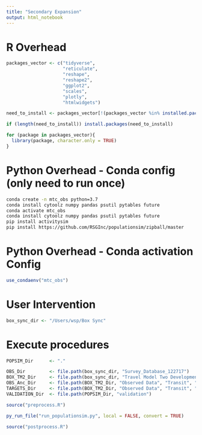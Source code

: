 ```yaml
---
title: "Secondary Expansion"
output: html_notebook
---
```


# R Overhead
```r
packages_vector <- c("tidyverse",
                     "reticulate",
                     "reshape",
                     "reshape2",
                     "ggplot2",
                     "scales",
                     "plotly",
                     "htmlwidgets")

need_to_install <- packages_vector[!(packages_vector %in% installed.packages()[,"Package"])]

if (length(need_to_install)) install.packages(need_to_install)

for (package in packages_vector){
  library(package, character.only = TRUE)
}

```

# Python Overhead - Conda config (only need to run once)
```bash
conda create -n mtc_obs python=3.7
conda install cytoolz numpy pandas psutil pytables future
conda activate mtc_obs 
conda install cytoolz numpy pandas psutil pytables future
pip install activitysim 
pip install https://github.com/RSGInc/populationsim/zipball/master
```

# Python Overhead - Conda activation Config
```r
use_condaenv("mtc_obs")
```


# User Intervention
```r
box_sync_dir <- "/Users/wsp/Box Sync"
```

# Execute procedures
```r
POPSIM_Dir      <- "."

OBS_Dir         <- file.path(box_sync_dir, "Survey_Database_122717")
BOX_TM2_Dir     <- file.path(box_sync_dir, "Travel Model Two Development")
OBS_Anc_Dir     <- file.path(BOX_TM2_Dir, "Observed Data", "Transit", "Onboard Survey", "Data")
TARGETS_Dir     <- file.path(BOX_TM2_Dir, "Observed Data", "Transit", "Scaled Transit Ridership Targets")
VALIDATION_Dir  <- file.path(POPSIM_Dir, "validation")

source("preprocess.R")

py_run_file("run_populationsim.py", local = FALSE, convert = TRUE)

source("postprocess.R")
```

